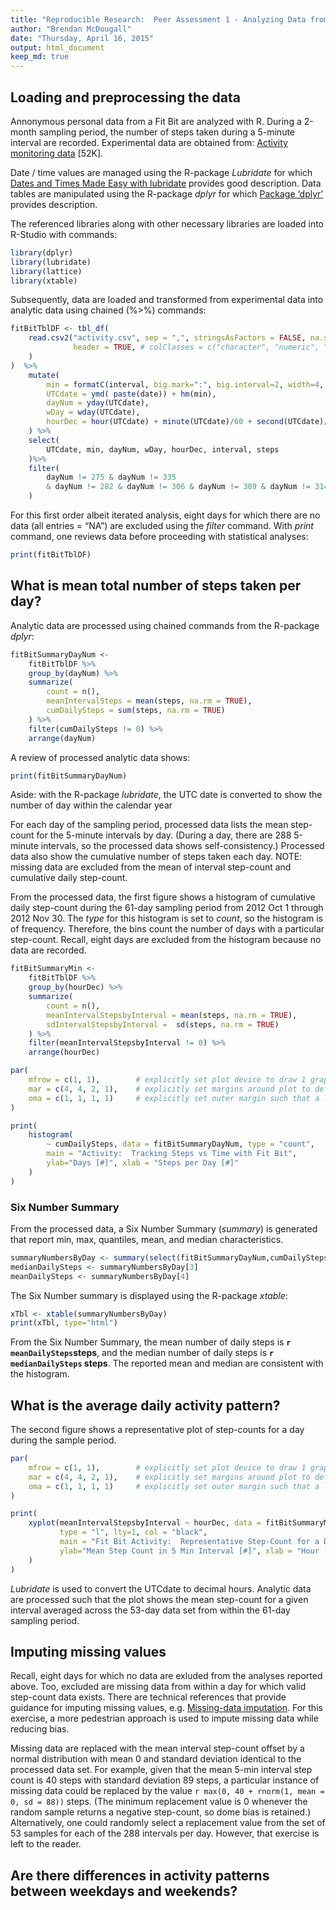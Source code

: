 ```yaml
---
title: "Reproducible Research:  Peer Assessment 1 - Analyzing Data from FitBit"
author: "Brendan McDougall"
date: "Thursday, April 16, 2015"
output: html_document
keep_md: true
---
```


## Loading and preprocessing the data
Annonymous personal data from a Fit Bit are analyzed with R.  During a 2-month sampling period, the number of steps taken during a 5-minute interval are recorded.  Experimental data are obtained from: [Activity monitoring data](https://d396qusza40orc.cloudfront.net/repdata%2Fdata%2Factivity.zip) [52K].

Date / time values are managed using the R-package *Lubridate* for which [Dates and Times Made Easy with lubridate](http://www.jstatsoft.org/v40/i03/paper) provides good description.  Data tables are manipulated using the R-package *dplyr* for which [Package 'dplyr'](http://cran.r-project.org/web/packages/dplyr/dplyr.pdf) provides description.

The referenced libraries along with other necessary libraries are loaded into R-Studio with commands:
```r
library(dplyr)
library(lubridate)
library(lattice)
library(xtable)
```

Subsequently, data are loaded and transformed from experimental data into analytic data using chained (%>%) commands:
```r
fitBitTblDF <- tbl_df(
    read.csv2("activity.csv", sep = ",", stringsAsFactors = FALSE, na.strings = "NA",
              header = TRUE, # colClasses = c("character", "numeric", "numeric")
    )
)  %>%
    mutate(
        min = formatC(interval, big.mark=":", big.interval=2, width=4, flag = "0"),
        UTCdate = ymd( paste(date)) + hm(min),
        dayNum = yday(UTCdate),
        wDay = wday(UTCdate),
        hourDec = hour(UTCdate) + minute(UTCdate)/60 + second(UTCdate)/3600
    ) %>%
    select(
        UTCdate, min, dayNum, wDay, hourDec, interval, steps
    )%>%
    filter(
        dayNum != 275 & dayNum != 335
        & dayNum != 282 & dayNum != 306 & dayNum != 309 & dayNum != 314 & dayNum != 315 & dayNum != 319
    )
```
For this first order albeit iterated analysis, eight days for which there are no data (all entries = "NA") are excluded using the *filter* command. With *print* command, one reviews data before proceeding with statistical analyses:
```r
print(fitBitTblDF)
```




## What is mean total number of steps taken per day?
Analytic data are processed using chained commands from the R-package *dplyr*:
```r
fitBitSummaryDayNum <-
    fitBitTblDF %>%
    group_by(dayNum) %>%
    summarize(
        count = n(),
        meanIntervalSteps = mean(steps, na.rm = TRUE),
        cumDailySteps = sum(steps, na.rm = TRUE)
    ) %>%
    filter(cumDailySteps != 0) %>%
    arrange(dayNum)
```
A review of processed analytic data shows:
```r
print(fitBitSummaryDayNum)
```
Aside: with the R-package *lubridate*, the UTC date is converted to show the number of day within the calendar year

For each day of the sampling period, processed data lists the mean step-count for the 5-minute intervals by day.  (During a day, there are 288 5-minute intervals, so the processed data shows self-consistency.)  Processed data also show the cumulative number of steps taken each day.  NOTE:  missing data are excluded from the mean of interval step-count and cumulative daily step-count.

From the processed data, the first figure shows a histogram of cumulative daily step-count during the 61-day sampling period from 2012 Oct 1 through 2012 Nov 30.  The *type* for this histogram is set to *count*, so the histogram is of frequency.  Therefore, the bins count the number of days with a particular step-count.  Recall, eight days are excluded from the histogram because no data are recorded.
```r
fitBitSummaryMin <-
    fitBitTblDF %>%
    group_by(hourDec) %>%
    summarize(
        count = n(),
        meanIntervalStepsbyInterval = mean(steps, na.rm = TRUE),
        sdIntervalStepsbyInterval =  sd(steps, na.rm = TRUE)
    ) %>%
    filter(meanIntervalStepsbyInterval != 0) %>%
    arrange(hourDec)

par(
    mfrow = c(1, 1),        # explicitly set plot device to draw 1 graph
    mar = c(4, 4, 2, 1),    # explicitly set margins around plot to default class values
    oma = c(1, 1, 1, 1)     # explicitly set outer margin such that a line of text could be added
)

print(
    histogram(
        ~ cumDailySteps, data = fitBitSummaryDayNum, type = "count",
        main = "Activity:  Tracking Steps vs Time with Fit Bit",
        ylab="Days [#]", xlab = "Steps per Day [#]"
    )
)
```


### Six Number Summary
From the processed data, a Six Number Summary (*summary*) is generated that report min, max, quantiles, mean, and median characteristics.
```r
summaryNumbersByDay <- summary(select(fitBitSummaryDayNum,cumDailySteps))
medianDailySteps <- summaryNumbersByDay[3]
meanDailySteps <- summaryNumbersByDay[4]
```
The Six Number summary is displayed using the R-package *xtable*:
```r
xTbl <- xtable(summaryNumbersByDay)
print(xTbl, type="html")
```
From the Six Number Summary, the mean number of daily steps is **`r meanDailySteps`steps**, and the median number of daily steps is **`r medianDailySteps` steps**.  The reported mean and median are consistent with the histogram.

## What is the average daily activity pattern?
The second figure shows a representative plot of step-counts for a day during the sample period.
```r
par(
    mfrow = c(1, 1),        # explicitly set plot device to draw 1 graph
    mar = c(4, 4, 2, 1),    # explicitly set margins around plot to default class values
    oma = c(1, 1, 1, 1)     # explicitly set outer margin such that a line of text could be added
)

print(
    xyplot(meanIntervalStepsbyInterval ~ hourDec, data = fitBitSummaryMin,
           type = "l", lty=1, col = "black",
           main = "Fit Bit Activity:  Representative Step-Count for a Day",
           ylab="Mean Step Count in 5 Min Interval [#]", xlab = "Hour [#]"
    )
)
```
*Lubridate* is used to convert the UTCdate to decimal hours.  Analytic data are processed such that the plot shows the mean step-count for a given interval averaged across the 53-day data set from within the 61-day sampling period.



## Imputing missing values
Recall, eight days for which no data are exluded from the analyses reported above.  Too, excluded are missing data from within a day for which valid step-count data exists. There are technical references that provide guidance for imputing missing values, e.g. [Missing-data imputation](http://www.stat.columbia.edu/~gelman/arm/missing.pdf).  For this exercise, a more pedestrian approach is used to impute missing data while reducing bias.

Missing data are replaced with the mean interval step-count offset by a normal distribution with mean 0 and standard deviation identical to the processed data set.  For example, given that the mean 5-min interval step count is 40 steps with standard deviation 89 steps, a particular instance of missing data could be replaced by the value `r max(0, 40 + rnorm(1, mean = 0, sd = 88))` steps.  (The minimum replacement value is 0 whenever the random sample returns a negative step-count, so dome bias is retained.)  Alternatively, one could randomly select a replacement value from the set of 53 samples for each of the 288 intervals per day.  However, that exercise is left to the reader.


## Are there differences in activity patterns between weekdays and weekends?
